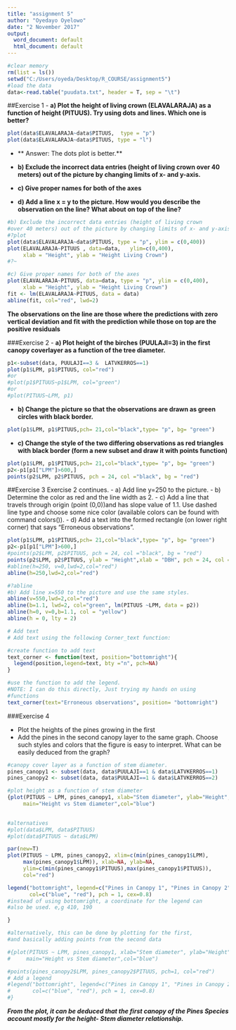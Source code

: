 ```yaml
---
title: "assignment 5"
author: "Oyedayo Oyelowo"
date: "2 November 2017"
output:
  word_document: default
  html_document: default
---
```


```r
#clear memory
rm(list = ls())
setwd("C:/Users/oyeda/Desktop/R_COURSE/assignment5")
#load the data
data<-read.table("puudata.txt", header = T, sep = "\t")
``` 

##Exercise 1
-  **a) Plot the height of living crown (ELAVALARAJA) as a function of height (PITUUS). Try using dots and lines. Which one is better?**

```r
plot(data$ELAVALARAJA~data$PITUUS,  type = "p")
plot(data$ELAVALARAJA~data$PITUUS, type = "l")
```

-  **  Answer: The dots plot is better.**

-  **b) Exclude the incorrect data entries (height of living crown over 40 meters) out of the picture by changing limits of x- and y-axis.**

-  **c) Give proper names for both of the axes**
-  **d) Add a line x = y to the picture. How would you describe the observation on the line? What about on top of the line?**

```r
#b) Exclude the incorrect data entries (height of living crown 
#over 40 meters) out of the picture by changing limits of x- and y-axis.
#?plot
plot(data$ELAVALARAJA~data$PITUUS, type = "p", ylim = c(0,400))
plot(ELAVALARAJA~PITUUS , data=data,   ylim=c(0,400),
     xlab = "Height", ylab = "Height Living Crown")
#?~

#c) Give proper names for both of the axes
plot(ELAVALARAJA~PITUUS, data=data, type = "p", ylim = c(0,400), 
     xlab = "Height", ylab = "Height Living Crown")
fit <- lm(ELAVALARAJA~PITUUS, data = data)
abline(fit, col="red", lwd=2)
```


**The observations on the line are those where the predictions with zero vertical deviation and fit with the prediction while those on top are the positive residuals**



###Exercise 2
-  **a) Plot height of the birches (PUULAJI=3) in the first canopy coverlayer as a function of the tree diameter.**

```r
p1<-subset(data, PUULAJI==3 &  LATVKERROS==1)
plot(p1$LPM, p1$PITUUS, col="red")
#or
#plot(p1$PITUUS~p1$LPM, col="green")
#or
#plot(PITUUS~LPM, p1)
```


-  **b) Change the picture so that the observations are drawn as green circles with black border.**

```r
plot(p1$LPM, p1$PITUUS,pch= 21,col="black",type= "p", bg= "green")
```

-  **c) Change the style of the two differing observations as red triangles with black border (form a new subset and draw it with points function)**

```r
plot(p1$LPM, p1$PITUUS,pch= 21,col="black",type= "p", bg= "green")
p2<-p1[p1["LPM"]>600,]
points(p2$LPM, p2$PITUUS, pch = 24, col ="black", bg = "red")
```

##Exercise 3 Exercise 2 continues.
-  a) Add line y=250 to the picture. 
-  b) Determine the color as red and the line width as 2.
-  c) Add a line that travels through origin (point (0,0))and has slope value of 1.1. Use dashed line type and choose some nice color (available colors can be found with command colors()).
-  d) Add a text into the formed rectangle (on lower right corner) that says "Erroneous observations".

```r
plot(p1$LPM, p1$PITUUS,pch= 21,col="black",type= "p", bg= "green")
p2<-p1[p1["LPM"]>600,]
#points(p2$LPM, p2$PITUUS, pch = 24, col ="black", bg = "red")
points(p2$LPM, p2$PITUUS, ylab = "Height",xlab = "DBH", pch = 24, col ="black", bg = "red")
#abline(h=250, v=0,lwd=2,col="red")
abline(h=250,lwd=2,col="red")

#?abline
#b) Add line x=550 to the picture and use the same styles.
abline(v=550,lwd=2,col="red")
abline(b=1.1, lwd=2, col="green", lm(PITUUS ~LPM, data = p2))
abline(h=0, v=0,b=1.1, col = "yellow")
abline(h = 0, lty = 2)

# Add text
# Add text using the following Corner_text function:

#create function to add text
text_corner <- function(text, position="bottomright"){
  legend(position,legend=text, bty ="n", pch=NA) 
}

#use the function to add the legend.
#NOTE: I can do this directly, Just trying my hands on using 
#functions
text_corner(text="Erroneous observations", position= "bottomright") 
```

###Exercise 4

-  Plot the heights of the pines growing in the first
-  Add the pines in the second canopy layer to the same graph. Choose such styles and colors that the figure is easy to interpret. What can be easily deduced from the graph?

```r
#canopy cover layer as a function of stem diameter.
pines_canopy1 <- subset(data, data$PUULAJI==1 & data$LATVKERROS==1)
pines_canopy2 <- subset(data, data$PUULAJI==1 & data$LATVKERROS==2)

#plot height as a function of stem diameter
{plot(PITUUS ~ LPM, pines_canopy1, xlab="Stem diameter", ylab="Height",
     main="Height vs Stem diameter",col="blue")

  
#alternatives
#plot(data$LPM, data$PITUUS)
#plot(data$PITUUS ~ data$LPM)

par(new=T)
plot(PITUUS ~ LPM, pines_canopy2, xlim=c(min(pines_canopy1$LPM),
     max(pines_canopy1$LPM)), xlab=NA, ylab=NA, 
     ylim=c(min(pines_canopy1$PITUUS),max(pines_canopy1$PITUUS)),
     col="red")

legend("bottomright", legend=c("Pines in Canopy 1", "Pines in Canopy 2"),
       col=c("blue", "red"), pch = 1, cex=0.8)
#instead of using bottomright, a coordinate for the legend can
#also be used. e,g 410, 190

}

#alternatively, this can be done by plotting for the first,
#and basically adding points from the second data

#{plot(PITUUS ~ LPM, pines_canopy1, xlab="Stem diameter", ylab="Height",
#     main="Height vs Stem diameter",col="blue")

#points(pines_canopy2$LPM, pines_canopy2$PITUUS, pch=1, col="red")
# Add a legend
#legend("bottomright", legend=c("Pines in Canopy 1", "Pines in Canopy 2"),
#       col=c("blue", "red"), pch = 1, cex=0.8)
#}
```

**_From the plot, it can be deduced that the first canopy of the Pines
Species account mostly for the height- Stem diameter relationship._**

